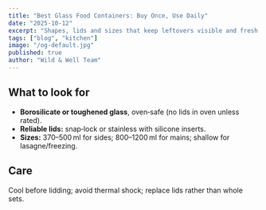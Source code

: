 ```yaml
---
title: "Best Glass Food Containers: Buy Once, Use Daily"
date: "2025-10-12"
excerpt: "Shapes, lids and sizes that keep leftovers visible and fresh."
tags: ["blog", "kitchen"]
image: "/og-default.jpg"
published: true
author: "Wild & Well Team"
---
```


## What to look for
- **Borosilicate or toughened glass**, oven‑safe (no lids in oven unless rated).  
- **Reliable lids:** snap‑lock or stainless with silicone inserts.  
- **Sizes:** 370–500 ml for sides; 800–1200 ml for mains; shallow for lasagne/freezing.

## Care
Cool before lidding; avoid thermal shock; replace lids rather than whole sets.

